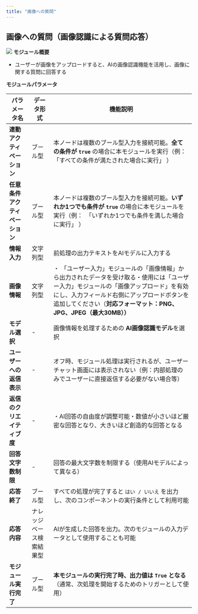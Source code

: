 ```yaml
---
title: "画像への質問"
---
```


## 画像への質問（画像認識による質問応答）

<img
  src="/images/25.png"
/>
**モジュール概要**

* ユーザーが画像をアップロードすると、AIの画像認識機能を活用し、画像に関する質問に回答する

**モジュールパラメータ**

| パラメータ名            | データ形式        | 機能説明                                                                                                                                    |
| ----------------- | ------------ | --------------------------------------------------------------------------------------------------------------------------------------- |
| **連動アクティベーション**   | ブール型         | 本ノードは複数のブール型入力を接続可能。**全ての条件が `true`&#x20;**&#x20;の場合に本モジュールを実行（例：　「すべての条件が満たされた場合に実行」 ）                                                 |
| **任意条件アクティベーション** | ブール型         | 本ノードは複数のブール型入力を接続可能。**いずれか1つでも条件が `true`&#x20;**&#x306E;場合に本モジュールを実行（例：　「いずれか1つでも条件を満した場合に実行」 ）                                         |
| **情報入力**          | 文字列型         | 前処理の出力テキストをAIモデルに入力する                                                                                                                   |
| **画像情報**          | 文字列型         | ・ 「ユーザー入力」モジュールの「画像情報」から出力されたデータを受け取る・使用には「ユーザー入力」モジュールの「画像アップロード」を有効にし、入力フィールド右側にアップロードボタンを追加してください（**対応フォーマット：PNG、JPG、JPEG（最大30MB））** |
| **モデル選択**         | -            | 画像情報を処理するための **AI画像認識モデル**を選択                                                                                                           |
| **ユーザーへの返信表示**    | -            | オフ時、モジュール処理は実行されるが、ユーザーチャット画面には表示されない（例：内部処理のみでユーザーに直接返信する必要がない場合等）                                                                     |
| **返信のクリエイティブ度**   | -            | ・AI回答の自由度が調整可能・数値が小さいほど厳密な回答となり、大きいほど創造的な回答となる                                                                                          |
| **回答文字数制限**       | -            | 回答の最大文字数を制限する（使用AIモデルによって異なる）                                                                                                           |
| **応答終了**          | ブール型         | すべての処理が完了すると `はい / いいえ` を出力し、次のコンポーネントの実行条件として利用可能                                                                                      |
| **応答内容**          | ナレッジベース検索結果型 | AIが生成した回答を出力。次のモジュールの入力データとして使用することも可能                                                                                                  |
| **モジュール実行完了**     | ブール型         | **本モジュールの実行完了時、出力値は `True` となる**（通常、次処理を開始するためのトリガーとして使用）                                                                               |

